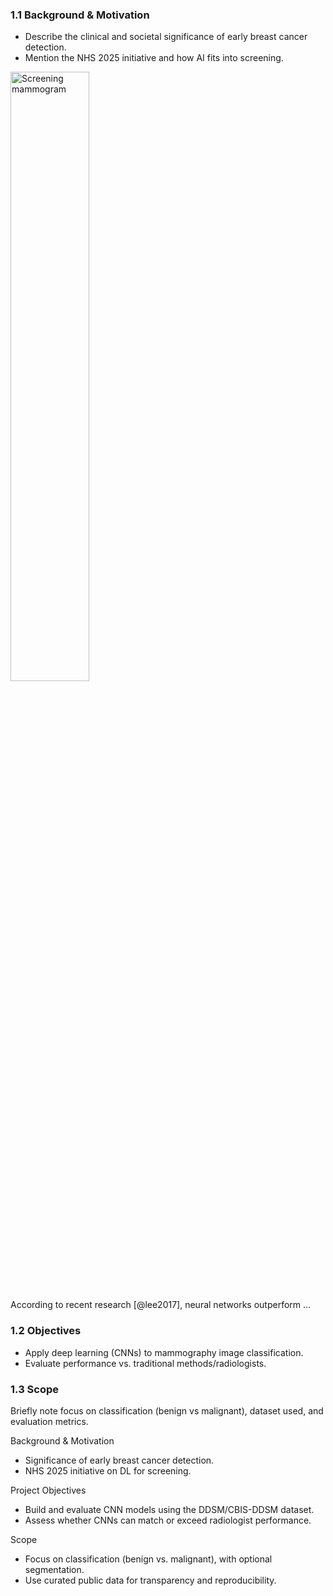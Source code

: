 ### 1.1 Background & Motivation

- Describe the clinical and societal significance of early breast cancer detection. 
- Mention the NHS 2025 initiative and how AI fits into screening.

![Screening mammogram](figures/mammogram.jpg){width=50% .center}
<!-- \begin{figure}[H]
\centering
\includegraphics[width=0.5\textwidth]{figures/mammogram.jpg}
\caption{Breast cancer screening mammogram. AI enhances diagnostic accuracy.}
\end{figure} -->

According to recent research [@lee2017], neural networks outperform ...

### 1.2 Objectives

- Apply deep learning (CNNs) to mammography image classification.
- Evaluate performance vs. traditional methods/radiologists.

### 1.3 Scope

Briefly note focus on classification (benign vs malignant), dataset used, and evaluation metrics.


Background & Motivation

- Significance of early breast cancer detection.
- NHS 2025 initiative on DL for screening.

Project Objectives

- Build and evaluate CNN models using the DDSM/CBIS-DDSM dataset.
- Assess whether CNNs can match or exceed radiologist performance.

Scope

- Focus on classification (benign vs. malignant), with optional segmentation.
- Use curated public data for transparency and reproducibility.
